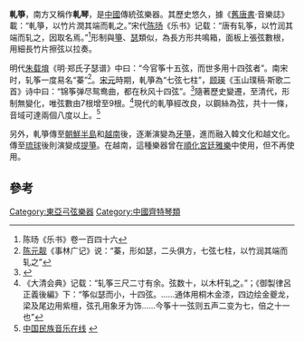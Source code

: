 {{Refimprove|time=2022-05-31T09:29:59+00:00}}
'''軋箏'''，南方又稱作'''軋琴'''，是[[中國|中國]]傳統弦樂器。其歷史悠久，據《[[舊唐書|舊唐書]]·音樂誌》載：“軋箏，以竹片潤其端而軋之。”宋代[[陈旸|陈旸]]《乐书》记载：“唐有轧筝，以竹润其端而轧之，因取名焉。”<ref>陈旸《乐书》卷一百四十六</ref>形制與[[箏|箏]]、[[瑟|瑟]]類似，為長方形共鳴箱，面板上張弦數根，用細長竹片擦弦以拉奏。

明代[[朱载堉|朱载堉]]《明·郑氏子瑟谱》中曰：“今官筝十五弦，而世多用十四弦者”。南宋时，轧筝一度易名“蓁”<ref>[[陈元靓|陈元靓]]《事林广记》说：“蓁，形如瑟，二头俱方，七弦七柱，以竹润其端而轧之”</ref>。[[宋朝|宋]][[元朝|元]]時期，軋箏為“七弦七柱”，[[顾瑛|顾瑛]]《玉山璞稿·斯歌二首》诗中曰：“锦筝弹尽鸳鸯曲，都在秋风十四弦”。<ref>{{Cite web|url=https://zgmzyq.cn/zh/information/the-restoration-of-yazheng-and-the-story-of-yazhengs-past.html|title=轧筝复原以及轧筝过去的故事}}</ref>隨著歷史變遷，至清代，形制無變化，唯弦數由7根增至9根。<ref>《大清会典》记载：“轧筝三尺二寸有余。弦数十，以木杆轧之。”；《御製律呂正義後編》下：“筝似瑟而小，十四弦。……通体用桐木金漆，四边绘金夔龙，梁及尾边用紫檀，弦孔用象牙为饰……今筝十一弦则五声二变为七，倍之十一也”</ref>現代的軋箏經改良，以鋼絲為弦，共十一條，音域可達兩個八度以上。<ref>[http://www.huain.com/study/html/prod_180.html 中国民族音乐在线] {{webarchive|url=https://web.archive.org/web/20110101004749/http://www.huain.com/study/html/prod_180.html |date=2011-01-01 }}</ref>

另外，軋箏傳至[[朝鮮半島|朝鮮半島]]和[[越南|越南]]後，逐漸演變為[[牙箏|牙箏]]，進而融入韓文化和越文化。傳至[[琉球|琉球]]後則演變成[[提箏|提箏]]。在越南，這種樂器曾在[[順化宮廷雅樂|順化宮廷雅樂]]中使用，但不再使用。

== 參考 ==
{{reflist|2}}

{{中国民族乐器}}
{{Musical-instruments-stub}}

[[Category:東亞弓弦樂器|Category:東亞弓弦樂器]]
[[Category:中國齊特琴類|Category:中國齊特琴類]]